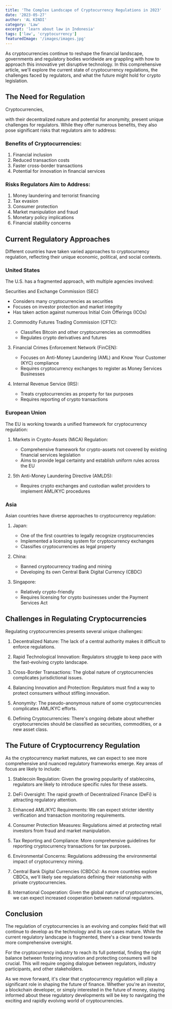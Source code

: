 ```yaml
---
title: 'The Complex Landscape of Cryptocurrency Regulations in 2023'
date: '2023-05-27'
author: 'AL KINDI'
category: 'Law'
excerpt: 'learn about law in Indonesia'
tags: ['law', 'cryptocurrency']
featuredImage: '/images/images.jpg'
---
```


As cryptocurrencies continue to reshape the financial landscape, governments and regulatory bodies worldwide are grappling with how to approach this innovative yet disruptive technology. In this comprehensive article, we'll explore the current state of cryptocurrency regulations, the challenges faced by regulators, and what the future might hold for crypto legislation.

## The Need for Regulation

Cryptocurrencies,

with their
decentralized nature and potential for anonymity, present unique challenges for regulators. While they offer numerous benefits, they also pose significant risks that regulators aim to address:

### Benefits of Cryptocurrencies:

1. Financial inclusion
2. Reduced transaction costs
3. Faster cross-border transactions
4. Potential for innovation in financial services

### Risks Regulators Aim to Address:

1. Money laundering and terrorist financing
2. Tax evasion
3. Consumer protection
4. Market manipulation and fraud
5. Monetary policy implications
6. Financial stability concerns

## Current Regulatory Approaches

Different countries have taken varied approaches to cryptocurrency regulation, reflecting their unique economic, political, and social contexts.

### United States

The U.S. has a fragmented approach, with multiple agencies involved:

<DimensionLink href="#">Securities and Exchange Commission (SEC)</DimensionLink>

- Considers many cryptocurrencies as securities
- Focuses on investor protection and market integrity
- Has taken action against numerous Initial Coin Offerings (ICOs)

2. Commodity Futures Trading Commission (CFTC):

   - Classifies Bitcoin and other cryptocurrencies as commodities
   - Regulates crypto derivatives and futures

3. Financial Crimes Enforcement Network (FinCEN):

   - Focuses on Anti-Money Laundering (AML) and Know Your Customer (KYC) compliance
   - Requires cryptocurrency exchanges to register as Money Services Businesses

4. Internal Revenue Service (IRS):
   - Treats cryptocurrencies as property for tax purposes
   - Requires reporting of crypto transactions

### European Union

The EU is working towards a unified framework for cryptocurrency regulation:

1. Markets in Crypto-Assets (MiCA) Regulation:

   - Comprehensive framework for crypto-assets not covered by existing financial services legislation
   - Aims to provide legal certainty and establish uniform rules across the EU

2. 5th Anti-Money Laundering Directive (AMLD5):
   - Requires crypto exchanges and custodian wallet providers to implement AML/KYC procedures

### Asia

Asian countries have diverse approaches to cryptocurrency regulation:

1. Japan:

   - One of the first countries to legally recognize cryptocurrencies
   - Implemented a licensing system for cryptocurrency exchanges
   - Classifies cryptocurrencies as legal property

2. China:

   - Banned cryptocurrency trading and mining
   - Developing its own Central Bank Digital Currency (CBDC)

3. Singapore:
   - Relatively crypto-friendly
   - Requires licensing for crypto businesses under the Payment Services Act

## Challenges in Regulating Cryptocurrencies

Regulating cryptocurrencies presents several unique challenges:

1. Decentralized Nature: The lack of a central authority makes it difficult to enforce regulations.

2. Rapid Technological Innovation: Regulators struggle to keep pace with the fast-evolving crypto landscape.

3. Cross-Border Transactions: The global nature of cryptocurrencies complicates jurisdictional issues.

4. Balancing Innovation and Protection: Regulators must find a way to protect consumers without stifling innovation.

5. Anonymity: The pseudo-anonymous nature of some cryptocurrencies complicates AML/KYC efforts.

6. Defining Cryptocurrencies: There's ongoing debate about whether cryptocurrencies should be classified as securities, commodities, or a new asset class.

## The Future of Cryptocurrency Regulation

As the cryptocurrency market matures, we can expect to see more comprehensive and nuanced regulatory frameworks emerge. Key areas of focus are likely to include:

1. Stablecoin Regulation: Given the growing popularity of stablecoins, regulators are likely to introduce specific rules for these assets.

2. DeFi Oversight: The rapid growth of Decentralized Finance (DeFi) is attracting regulatory attention.

3. Enhanced AML/KYC Requirements: We can expect stricter identity verification and transaction monitoring requirements.

4. Consumer Protection Measures: Regulations aimed at protecting retail investors from fraud and market manipulation.

5. Tax Reporting and Compliance: More comprehensive guidelines for reporting cryptocurrency transactions for tax purposes.

6. Environmental Concerns: Regulations addressing the environmental impact of cryptocurrency mining.

7. Central Bank Digital Currencies (CBDCs): As more countries explore CBDCs, we'll likely see regulations defining their relationship with private cryptocurrencies.

8. International Cooperation: Given the global nature of cryptocurrencies, we can expect increased cooperation between national regulators.

## Conclusion

The regulation of cryptocurrencies is an evolving and complex field that will continue to develop as the technology and its use cases mature. While the current regulatory landscape is fragmented, there's a clear trend towards more comprehensive oversight.

For the cryptocurrency industry to reach its full potential, finding the right balance between fostering innovation and protecting consumers will be crucial. This will require ongoing dialogue between regulators, industry participants, and other stakeholders.

As we move forward, it's clear that cryptocurrency regulation will play a significant role in shaping the future of finance. Whether you're an investor, a blockchain developer, or simply interested in the future of money, staying informed about these regulatory developments will be key to navigating the exciting and rapidly evolving world of cryptocurrencies.
